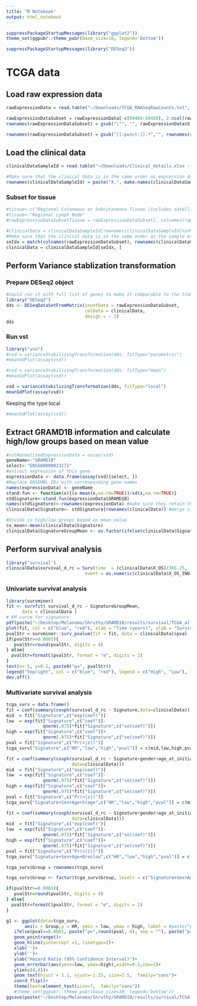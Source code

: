 ```yaml
---
title: "R Notebook"
output: html_notebook
---
```


```r
suppressPackageStartupMessages(library("ggplot2"))
theme_set(ggpubr::theme_pubr(base_size=10, legend='bottom'))
```

```r
suppressPackageStartupMessages(library("DESeq2"))
```

# TCGA data
## Load raw expression data
```r
rawExpressionData = read.table("~/Downloads/TCGA_RNASeqRawCounts.txt", sep = " ", header = TRUE, quote = "")
```

```r
rawExpressionDataSubset = rawExpressionData[-c(60484:60488), 2:ncol(rawExpressionData)]
rownames(rawExpressionDataSubset) = gsub("\"", "", rawExpressionData$X..[-c(60484:60488)])
```

```r
rownames(rawExpressionDataSubset) = gsub("[[:punct:]].*","", rownames(rawExpressionDataSubset))
```

## Load the clinical data
```r
clinicalDataSampleId = read.table("~/Downloads/Clinical_details.xlsx - Sheet2.tsv", sep = "\t", header = TRUE, quote = "")
```

```r
#Make sure that the clinical data is in the same order as expression data
rownames(clinicalDataSampleId) = paste("X.", make.names(clinicalDataSampleId$sampleID), ".", sep = "")
```

### Subset for tissue
```r
#tissue<-c("Regional Cutaneous or Subcutaneous Tissue (includes satellite and in-transit metastasis)", "Primary Tumor")
#tissue<-"Regional Lymph Node"
#rawExpressionDataSubsetTissue = rawExpressionDataSubset[, colnames(rawExpressionDataSubset) %in% rownames(clinicalDataSampleId)[clinicalDataSampleId$tumor_tissue_site %in% tissue]]

#clinicalData = clinicalDataSampleId[rownames(clinicalDataSampleId)%in%colnames(rawExpressionDataSubsetTissue), ]
#Make sure that the clinical data is in the same order as the sample expression data
seIdx = match(colnames(rawExpressionDataSubset), rownames(clinicalDataSampleId))
clinicalData = clinicalDataSampleId[seIdx, ]
```

## Perform Variance stablization transformation
### Prepare DESeq2 object
```r
#Could run it with full list of genes to make it comparable to the transformation applied on AVAST-M dataset
library("DESeq2")
dds <- DESeqDataSetFromMatrix(countData = rawExpressionDataSubset,
                              colData = clinicalData,
                              design = ~ 1)
dds
```
### Run vst 
```r
library("vsn")
#vsd = varianceStabilizingTransformation(dds, fitType="parametric")
#meanSdPlot(assay(vsd))
```
```r
#vsd = varianceStabilizingTransformation(dds, fitType="mean")
#meanSdPlot(assay(vsd))
```
```r
vsd = varianceStabilizingTransformation(dds, fitType="local")
meanSdPlot(assay(vsd))
```
Keeping the type local
```r
#meanSdPlot(assay(vsd))
```

## Extract GRAMD1B information and calculate high/low groups based on mean value
```r
#vstNormalizedExpressionData = assay(vsd)
geneName<-"GRAMD1B"
select<-"ENSG00000023171"
#extract expression of this gene
expressionData <- data.frame(assay(vsd)[select, ])
#Replace ENSEMBL IDs with corresponding gene names
names(expressionData) <- geneName
stand.fun <- function(x){(x-mean(x,na.rm=TRUE))/sd(x,na.rm=TRUE)}
stdSignature<-stand.fun(expressionData$GRAMD1B)
names(stdSignature)<-rownames(expressionData) #make sure they retain the name of the samples
clinicalData$Signature<- stdSignature[rownames(clinicalData)] #merge signature in clinical data frame
```

```r
#Divide in high/low groups based on mean value
co_mean<-mean(clinicalData$Signature)
clinicalData$SignatureGroupMean <- as.factor(ifelse(clinicalData$Signature >= as.numeric(co_mean), "High", "Low"))
```

## Perform survival analysis
```r
library('survival')
clinicalData$survival_d_rc = Surv(time  = (clinicalData$X_OS)/365.25,
                              event = as.numeric(clinicalData$X_OS_IND))
```

### Univariate survival analysis
```r
library(survminer)
fit <- survfit( survival_d_rc ~ SignatureGroupMean, 
      data = clinicalData )
# KM curve for signature
pdf(paste("~/Desktop/Melanoma/Shruthy/GRAMD1B/results/survival/TCGA_all_OS_K-M_curve.pdf", sep=""), width = 3.15, height = 3.15, family="sans", pointsize=7)
plot(fit, col = c("blue", "red"), xlab = "Time (years)", ylab = "Survival probability", lwd=2)
pvalStr = survminer::surv_pvalue(fit = fit, data = clinicalData)$pval
if(pvalStr>=0.0001){
   pvalStr=round(pvalStr, digits = 4)
} else{
  pvalStr=formatC(pvalStr, format = "e", digits = 2) 
}
text(x= 5, y=0.1, paste0("p=", pvalStr))
legend("topright", col = c("blue", "red"), legend = c("High", "Low"), lty = 1, lwd=2)
dev.off()
```

### Multivariate survival analysis
```r
tcga_surv = data.frame()
fit = coef(summary(coxph(survival_d_rc ~ Signature,data=clinicalData)))
mid  = fit["Signature",c("exp(coef)")]
low  = exp(fit["Signature",c("coef")]-
              qnorm(.975)*fit["Signature",c("se(coef)")])                   
high = exp(fit["Signature",c("coef")]+
              qnorm(.975)*fit["Signature",c("se(coef)")])  
pval = fit["Signature",c("Pr(>|z|)")]
tcga_surv["Signature",c("HR","low","high","pval")] = c(mid,low,high,pval)

fit = coef(summary(coxph(survival_d_rc ~ Signature+gender+age_at_initial_pathologic_diagnosis+pathologic_stage,
                         data=clinicalData)))
mid  = fit["Signature",c("exp(coef)")]
low  = exp(fit["Signature",c("coef")]-
              qnorm(.975)*fit["Signature",c("se(coef)")])                   
high = exp(fit["Signature",c("coef")]+
              qnorm(.975)*fit["Signature",c("se(coef)")])  
pval = fit["Signature",c("Pr(>|z|)")]
tcga_surv["Signature+Sex+Age+Stage",c("HR","low","high","pval")] = c(mid,low,high,pval)

fit = coef(summary(coxph(survival_d_rc ~ Signature+gender+age_at_initial_pathologic_diagnosis+breslow_depth_value,
                         data=clinicalData)))
mid  = fit["Signature",c("exp(coef)")]
low  = exp(fit["Signature",c("coef")]-
              qnorm(.975)*fit["Signature",c("se(coef)")])                   
high = exp(fit["Signature",c("coef")]+
              qnorm(.975)*fit["Signature",c("se(coef)")])  
pval = fit["Signature",c("Pr(>|z|)")]
tcga_surv["Signature+Sex+Age+Breslow",c("HR","low","high","pval")] = c(mid,low,high,pval)

tcga_surv$Group = rownames(tcga_surv)
```

```r
tcga_surv$Group <- factor(tcga_surv$Group, levels = c("Signature+Sex+Age+Breslow", "Signature+Sex+Age+Stage", "Signature"))

if(pvalStr>=0.0001){
   pvalStr=round(pvalStr, digits = 4)
} else{
  pvalStr=formatC(pvalStr, format = "e", digits = 2) 
}

g1 <- ggplot(data=tcga_surv,
       aes(x = Group,y = HR, ymin = low, ymax = high, label = #paste("p-value=",formatC(pval,format="e"), sep = "")))+
   ifelse(pval>=0.0001, paste("p=",round(pval, 4), sep = ""), paste("p=",formatC(pval, format = "e", digits = 2), sep = ""))))+
   geom_pointrange()+
   geom_hline(yintercept =1, linetype=2)+
   xlab('')+
   ylab('')+
   ylab("Hazard Ratio (95% Confidence Interval)")+
   geom_errorbar(aes(ymin=low, ymax=high),width=0.2,cex=1)+ 
   ylim(c(0,4))+
   geom_text(hjust = 1.1, vjust=-1.25, size=2.5,  family="sans")+
   coord_flip()+
   theme(text=element_text(size=7,  family="sans"))
   #theme_set(ggpubr::theme_pubr(base_size=10, legend='bottom'))
ggsave(paste("~/Desktop/Melanoma/Shruthy/GRAMD1B/results/survival/TCGA_all_OS_ForestPlots.pdf", sep=""), device = "pdf", width = 10, units = "cm", height=4.5)
```
